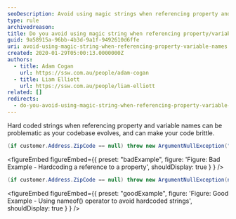 ```yaml
---
seoDescription: Avoid using magic strings when referencing property and variable names, instead use nameof() operator to keep your code concise and maintainable.
type: rule
archivedreason:
title: Do you avoid using magic string when referencing property/variable names
guid: 9a58915a-96bb-4b3d-9a1f-9492610d6ffe
uri: avoid-using-magic-string-when-referencing-property-variable-names
created: 2020-01-29T05:00:13.0000000Z
authors:
  - title: Adam Cogan
    url: https://ssw.com.au/people/adam-cogan
  - title: Liam Elliott
    url: https://ssw.com.au/people/liam-elliott
related: []
redirects:
  - do-you-avoid-using-magic-string-when-referencing-property-variable-names
---
```


Hard coded strings when referencing property and variable names can be problematic as your codebase evolves, and can make your code brittle.
```csharp
(if customer.Address.ZipCode == null) throw new ArgumentNullException("ZipCode");
```

<figureEmbed figureEmbed={{
  preset: "badExample",
  figure: 'Figure: Bad Example - Hardcoding a reference to a property',
  shouldDisplay: true
} } />


```csharp
(if customer.Address.ZipCode == null) throw new ArgumentNullException(nameof(customer.Address.ZipCode));
```

<figureEmbed figureEmbed={{
  preset: "goodExample",
  figure: 'Figure: Good Example - Using nameof() operator to avoid hardcoded strings',
  shouldDisplay: true
} } />
